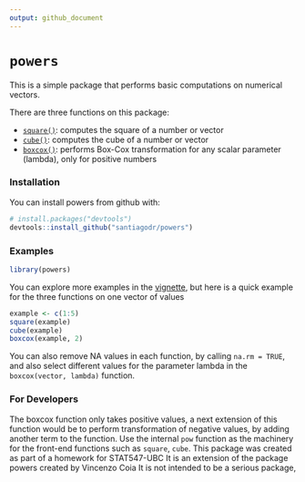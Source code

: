 ```yaml
---
output: github_document
---
```

<!-- README.md is generated from README.Rmd. Please edit that file -->

# `powers`

This is a simple package that performs basic computations on numerical vectors.

There are three functions on this package:

- [`square()`](https://github.com/santiagodr/powers/blob/master/R/square.R): computes the square of a number or vector
- [`cube()`](https://github.com/santiagodr/powers/blob/master/R/cube.R): computes the cube of a number or vector
- [`boxcox()`](https://github.com/santiagodr/powers/blob/master/R/boxcox.R): performs Box-Cox transformation for any scalar parameter (lambda), only for positive numbers

### Installation

You can install powers from github with:
```r
# install.packages("devtools")
devtools::install_github("santiagodr/powers")
```

### Examples
```r
library(powers)
```


You can explore more examples in the [vignette](file:///Users/SantiagoD/Desktop/powers/inst/doc/using_powers.html), but here is a quick example for the three functions on one vector of values

```r
example <- c(1:5)
square(example)
cube(example)
boxcox(example, 2)
```

You can also remove NA values in each function, by calling `na.rm = TRUE`, and also select different values for the parameter lambda in the `boxcox(vector, lambda)`  function.

### For Developers

The boxcox function only takes positive values, a next extension of this function would be to perform transformation of negative values, by adding another term to the function.
Use the internal `pow` function as the machinery for the front-end functions such as `square`, `cube`.
This package was created as part of a homework for STAT547-UBC
It is an extension of the package powers created by Vincenzo Coia
It is not intended to be a serious package,

